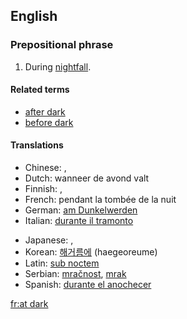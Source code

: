 ==English==

===Prepositional phrase===
{{en-PP|[[at]] [[dark]]}}

# During [[nightfall]].

====Related terms====
* [[after dark]]
* [[before dark]]

====Translations====
{{trans-top|during nightfall}}
* Chinese: {{t|zh|在黃昏}}, {{t|zh|在黄昏|tr=zaihuang hun}}
* Dutch: wanneer de avond valt
* Finnish: {{t-|fi|illansuussa}}, {{t-|fi|iltahämärissä}}
* French: pendant la tombée de la nuit
* German: [[am Dunkelwerden]]
* Italian: [[durante il tramonto]]
{{trans-mid}}
* Japanese: {{t+|ja|日暮れ|tr=ひぐれ, higure}}, {{t-|ja|暮れに|tr=ゆうくれに, yūgure ni}}
* Korean: [[해거름에]] (haegeoreume)
* Latin: [[sub noctem]]
* Serbian: [[mračnost]], [[mrak]]
* Spanish: [[durante el anochecer]]
{{trans-bottom}}

[[fr:at dark]]